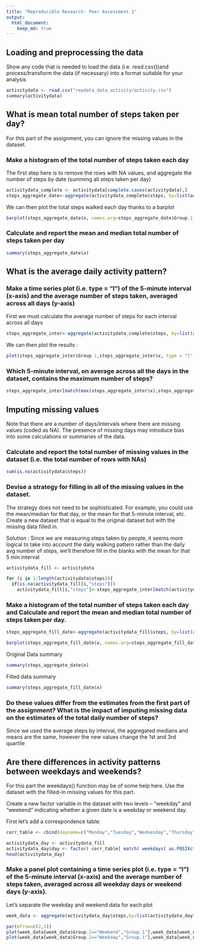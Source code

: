 ```yaml
---
title: "Reproducible Research: Peer Assessment 1"
output: 
  html_document:
    keep_md: true
---
```



## Loading and preprocessing the data

Show any code that is needed to load the data (i.e. read.csv())and process/transform the data (if necessary) into a format suitable for your analysis

```r
activitydata <- read.csv("repdata_data_activity/activity.csv")
summary(activitydata)
```

## What is mean total number of steps taken per day?

For this part of the assignment, you can ignore the missing values in the dataset.

### Make a histogram of the total number of steps taken each day

The first step here is to remove the rows with NA values, and aggregate the number of steps by date (summing all steps taken per day) 

```r
activitydata_complete <- activitydata[complete.cases(activitydata),]
steps_aggregate_date<-aggregate(activitydata_complete$steps, by=list(activitydata_complete$date), FUN=sum)
```

We can then plot the total steps walked each day thanks to a barplot

```r
barplot(steps_aggregate_date$x, names.arg=steps_aggregate_date$Group.1, main = "Total steps walked each day", xlab = "Date", ylab = "Number of steps")
```

### Calculate and report the mean and median total number of steps taken per day

```r
summary(steps_aggregate_date$x)
```

## What is the average daily activity pattern?

### Make a time series plot (i.e. type = "l") of the 5-minute interval (x-axis) and the average number of steps taken, averaged across all days (y-axis)

First we must calculate the average number of steps for each interval across all days

```r
steps_aggregate_inter<-aggregate(activitydata_complete$steps, by=list(activitydata_complete$interval), FUN=mean)
```

We can then plot the results : 

```r
plot(steps_aggregate_inter$Group.1,steps_aggregate_inter$x, type = "l", xlab = "Interval", ylab = "avg steps", main = "avg steps/interval")
```

### Which 5-minute interval, on average across all the days in the dataset, contains the maximum number of steps?

```r
steps_aggregate_inter[match(max(steps_aggregate_inter$x),steps_aggregate_inter$x),1]
```

## Imputing missing values

Note that there are a number of days/intervals where there are missing values (coded as NA). The presence of missing days may introduce bias into some calculations or summaries of the data.

### Calculate and report the total number of missing values in the dataset (i.e. the total number of rows with NAs)

```r
sum(is.na(activitydata$steps))
```

### Devise a strategy for filling in all of the missing values in the dataset. 

The strategy does not need to be sophisticated. For example, you could use the mean/median for that day, or the mean for that 5-minute interval, etc.
Create a new dataset that is equal to the original dataset but with the missing data filled in.

Solution : Since we are measuring steps taken by people, it seems more logical to take into account the daily walking pattern rather than the daily avg number of steps, we'll therefore fill in the blanks with the mean for that 5 min interval

```r
activitydata_fill <- activitydata

for (i in 1:length(activitydata$steps)){
  if(is.na(activitydata_fill[i,"steps"]))
    activitydata_fill[i,"steps"]<-steps_aggregate_inter[match(activitydata_fill[i,"interval"],steps_aggregate_inter$Group.1),"x"]}
```
### Make a histogram of the total number of steps taken each day and Calculate and report the mean and median total number of steps taken per day. 

```r
steps_aggregate_fill_date<-aggregate(activitydata_fill$steps, by=list(activitydata_fill$date), FUN=sum)

barplot(steps_aggregate_fill_date$x, names.arg=steps_aggregate_fill_date$Group.1, main = "Total steps walked each day", xlab = "Date", ylab = "Number of steps")
```

Original Data summary
```r
summary(steps_aggregate_date$x)
```

Filled data summary
```r
summary(steps_aggregate_fill_date$x)
```

### Do these values differ from the estimates from the first part of the assignment? What is the impact of imputing missing data on the estimates of the total daily number of steps?

Since we used the average steps by interval, the aggregated medians and means are the same, however the new values change the 1st and 3rd quartile

## Are there differences in activity patterns between weekdays and weekends?

For this part the weekdays() function may be of some help here. Use the dataset with the filled-in missing values for this part.

Create a new factor variable in the dataset with two levels -- "weekday" and "weekend" indicating whether a given date is a weekday or weekend day.

First let's add a correspondence table:

```r
corr_table <- cbind(dayname=c("Monday","Tuesday","Wednesday","Thursday","Friday","Saturday","Sunday"),daytype=c("Weekday","Weekday","Weekday","Weekday","Weekday","Weekend","Weekend"))

activitydata_day <- activitydata_fill
activitydata_day$day <- factor( corr_table[ match( weekdays( as.POSIXct(activitydata_day$date)),corr_table),"daytype"],levels=c("Weekday","Weekend"))
head(activitydata_day)
```

### Make a panel plot containing a time series plot (i.e. type = "l") of the 5-minute interval (x-axis) and the average number of steps taken, averaged across all weekday days or weekend days (y-axis). 

Let's separate the weekday and weekend data for each plot

```r
week_data <- aggregate(activitydata_day$steps,by=list(activitydata_day$interval,activitydata_day$day), FUN=mean)

par(mfrow=c(2,1))
plot(week_data[week_data$Group.2=="Weekend","Group.1"],week_data[week_data$Group.2=="Weekend","x"], type = "l", xlab = "Interval", ylab = "avg steps", main = "Weekend activity")
plot(week_data[week_data$Group.2=="Weekday","Group.1"],week_data[week_data$Group.2=="Weekday","x"], type = "l", xlab = "Interval", ylab = "avg steps", main = "Weekday activity")
```
